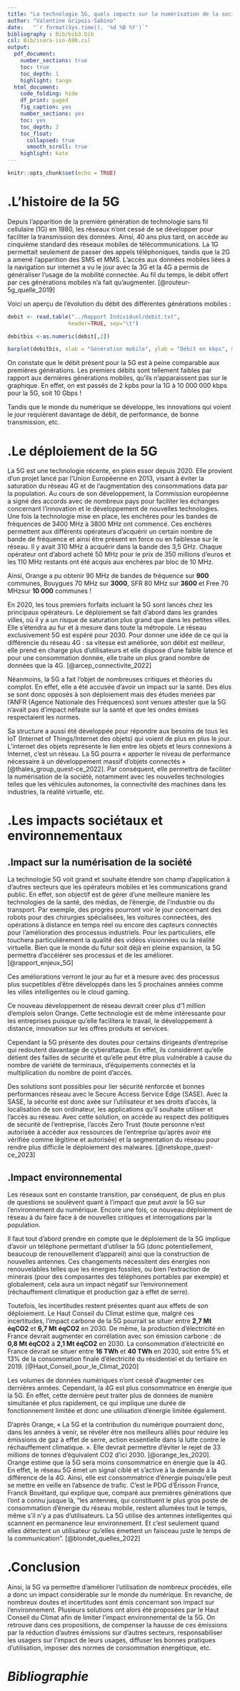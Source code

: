 ```yaml
---
title: "La technologie 5G, quels impacts sur la numérisation de la société et l'environnement ?"
author: "Valentine Gripois-Sabino"
date:   "`r format(Sys.time(), '%d %B %Y')`"
bibliography : Bib/bib3.bib
csl: Bib/isara-iso-690.csl
output:
  pdf_document:
    number_sections: true
    toc: true
    toc_depth: 1
    highlight: tango
  html_document:
    code_folding: hide
    df_print: paged
    fig_caption: yes
    number_sections: yes
    toc: yes
    toc_depth: 2
    toc_float:
      collapsed: true
      smooth_scroll: true
    highlight: kate
---
```


```r
knitr::opts_chunk$set(echo = TRUE)
```
\newpage
# .L'histoire de la 5G

Depuis l’apparition de la première génération de technologie sans fil cellulaire (1G) en 1980, les réseaux n’ont cessé de se développer pour faciliter la transmission des données. Ainsi, 40 ans plus tard, on accède au cinquième standard des réseaux mobiles de télécommunications. La 1G permettait seulement de passer des appels téléphoniques, tandis que la 2G a amené l’apparition des SMS et MMS. L’accès aux données mobiles liées à la navigation sur internet a vu le jour avec la 3G et la 4G a permis de généraliser l’usage de la mobilité connectée. Au fil du temps, le débit offert par ces générations mobiles n’a fait qu’augmenter. [@routeur-5g_quelle_2019]

Voici un aperçu de l'évolution du débit des différentes générations mobiles :
```r
debit <- read.table("../Rapport Individuel/debit.txt",
                   header=TRUE, sep="\t")

debitbis <-as.numeric(debit[,2])

barplot(debitbis, xlab = "Génération mobile", ylab = "Débit en kbps", main="Evolution du débit des différentes générations mobiles", col="skyblue",names.arg = debit[,1])
```

On constate que le débit présent pour la 5G est à peine comparable aux premières générations. Les premiers débits sont tellement faibles par rapport aux dernières générations mobiles, qu'ils n'apparaissent pas sur le graphique. En effet, on est passés de 2 kpbs pour la 1G à 10 000 000 kbps pour la 5G, soit 10 Gbps !

Tandis que le monde du numérique se développe, les innovations qui voient le jour requièrent davantage de débit, de performance, de bonne transmission, etc.

\newpage
# .Le déploiement de la 5G

La 5G est une technologie récente, en plein essor depuis 2020. Elle provient d’un projet lancé par l’Union Européenne en 2013, visant à éviter la saturation du réseau 4G et de l'augmentation des consommations data par la population. Au cours de son développement, la Commission européenne a signé des accords avec de nombreux pays pour faciliter les échanges concernant l’innovation et le développement de nouvelles technologies.
Une fois la technologie mise en place, les enchères pour les bandes de fréquences de 3400 MHz à 3800 MHz ont commencé. Ces enchères permettent aux différents opérateurs d’acquérir un certain nombre de bande de fréquence et ainsi être présent en force ou en faiblesse sur le réseau. Il y avait 310 MHz à acquérir dans la bande des 3,5 GHz. Chaque opérateur ont d'abord acheté 50 MHz pour le prix de 350 millions d'euros et les 110 MHz restants ont été acquis aux enchères par bloc de 10 MHz.

Ainsi, Orange a pu obtenir 90 MHz de bandes de fréquence sur **900** communes, Bouygues 70 MHz sur **3000**, SFR 80 MHz sur **3600** et Free 70 MHzsur **10 000** communes !

En 2020, les tous premiers forfaits incluant la 5G sont lancés chez les principaux opérateurs. Le déploiement se fait d'abord dans les grandes villes, où il y a un risque de saturation plus grand que dans les petites villes. Elle s'étendra au fur et à mesure dans toute la métropole. Le réseau exclusivement 5G est espéré pour 2030.
Pour donner une idée de ce qui la différencie du réseau 4G : sa vitesse est améliorée, son débit est meilleur, elle prend en charge plus d'utilisateurs et elle dispose d’une faible latence et pour une consommation donnée, elle traite un plus grand nombre de données que la 4G. [@arcep_connectivite_2022]

Néanmoins, la 5G a fait l’objet de nombreuses critiques et théories du complot. En effet, elle a été accusée d’avoir un impact sur la santé. Des élus se sont donc opposés à son déploiement mais des études menées par l'ANFR (Agence Nationale des Fréquences) sont venues attester que la 5G n’avait pas d’impact néfaste sur la santé et que les ondes émises respectaient les normes. 

Sa structure a aussi été développée pour répondre aux besoins de tous les IoT (Internet of Things/Internet des objets) qui voient de plus en plus le jour. L'internet des objets représente le lien entre les objets et leurs connexions à Internet, c'est un réseau. La 5G pourra « apporter le niveau de performance nécessaire à un développement massif d’objets connectés » [@thales_group_quest-ce_2022]. Par conséquent, elle permettra de faciliter la numérisation de la société, notamment avec les nouvelles technologies telles que les véhicules autonomes, la connectivité des machines dans les industries, la réalité virtuelle, etc.

# .Les impacts sociétaux et environnementaux

## .Impact sur la numérisation de la société

La technologie 5G voit grand et souhaite étendre son champ d’application à d’autres secteurs que les opérateurs mobiles et les communications grand public. En effet, son objectif est de gérer d’une meilleure manière les technologies de la santé, des médias, de l’énergie, de l’industrie ou du transport. Par exemple, des progrès pourront voir le jour concernant des robots pour des chirurgies spécialisées, les voitures connectées, des opérations à distance en temps réel ou encore des capteurs connectés pour l’amélioration des processus industriels. Pour les particuliers, elle touchera particulièrement la qualité des vidéos visionnées ou la réalité virtuelle. Bien que le monde du futur soit déjà en pleine expansion, la 5G permettra d’accélérer ses processus et de les améliorer. [@rapport_enjeux_5G] 

Ces améliorations verront le jour au fur et à mesure avec des processus plus sucpetibles d'être développés dans les 5 prochaines années comme les villes intelligentes ou le cloud gaming.

Ce nouveau développement de réseau devrait créer plus d'1 million d'emplois selon Orange. Cette technologie est de même intéressante pour les entreprises puisque qu'elle facilitera le travail, le développement à distance, innovation sur les offres produits et services. 

Cependant la 5G présente des doutes pour certains dirigeants d'entreprise qui redoutent davantage de cyberattaque. En effet, ils considèrent qu'elle détient des failles de sécurité et qu'elle peut être plus vulnérable à cause du nombre de variété de terminaux, d'équipements connectés et la multiplication du nombre de point d'accès. 

Des solutions sont possibles pour lier sécurité renforcée et bonnes performances réseau avec le Secure Access Service Edge (SASE). Avec la SASE, la sécurité est donc axée sur l'utilisateur et ses droits d'accès, la localisation de son ordinateur, les applications qu'il souhaite utiliser et l'accès au réseau. Avec cette solution, on accède au respect des politiques de sécurité de l'entreprise, l'accès Zero Trust (toute personne n'est autorisée à accéder aux ressources de l'entreprise qu'après avoir été vérifiée comme légitime et autorisée) et la segmentation du réseau pour rendre plus difficile le déploiement des malwares. [@netskope_quest-ce_2023]

## .Impact environnemental

Les réseaux sont en constante transition, par conséquent, de plus en plus de questions se soulèvent quant à l’impact que peut avoir la 5G sur l’environnement du numérique. Encore une fois, ce nouveau déploiement de réseau à du faire face à de nouvelles critiques et interrogations par la population. 

Il faut tout d'abord prendre en compte que le déploiement de la 5G implique d’avoir un téléphone permettant d’utiliser la 5G (donc potentiellement, beaucoup de renouvellement d’appareil) ainsi que la construction de nouvelles antennes. Ces changements nécessitent des énergies non renouvelables telles que les énergies fossiles, ou bien l’extraction de minerais (pour des composantes des téléphones portables par exemple) et globalement, cela aura un impact négatif sur l’environnement (réchauffement climatique et production gaz à effet de serre).

Toutefois, les incertitudes restent présentes quant aux effets de son déploiement. Le Haut Conseil du Climat estime que, malgré ces incertitudes, l'impact carbone de la 5G pourrait se situer entre **2,7 Mt éqCO2** et **6,7 Mt éqCO2** en 2030. De même, la production d'électricité en France devrait augmenter en corrélation avec son émission carbone : de **0,8 Mt éqCO2** à **2,1 Mt éqCO2** en 2030. La consommation d'électricité en France devrait se situer entre  **16 TWh** et **40 TWh** en 2030, soit entre 5% et 13% de la consommation finale d’électricité du résidentiel et du tertiaire en 2019. [@Haut_Conseil_pour_le_Climat_2020]

Les volumes de données numériques n’ont cessé d’augmenter ces dernières années. Cependant, la 4G est plus consommatrice en énergie que la 5G. En effet, cette dernière peut traiter plus de données de manière simultanée et plus rapidement, ce qui implique une durée de fonctionnement limitée et donc une utilisation d’énergie limitée également. 

D’après Orange, « La 5G et la contribution du numérique pourraient donc, dans les années à venir, se révéler être nos meilleurs alliés pour réduire les émissions de gaz à effet de serre, action essentielle dans la lutte contre le réchauffement climatique. ». Elle devrait permettre d'éviter le rejet de 33 millions de tonnes d'équivalent CO2 d'ici 2030. [@orange_les_2020]. Orange estime que la 5G sera moins consommatrice en énergie que la 4G. En effet, le réseau 5G émet un signal ciblé et s'active à la demande à la différence de la 4G. Ainsi, elle est consommatrice d'énergie puisqu'elle peut se mettre en veille en l'absence de trafic. C'est le PDG d'Erisson France, Franck Bouétard, qui explique que, comparé aux premières générations que l'ont a connu jusque là, "les antennes, qui constituent le plus gros poste de consommation d'énergie du réseau mobile, restent allumées tout le temps, même s'il n'y a pas d’utilisateurs. La 5G utilise des antennes intelligentes qui scannent en permanence leur environnement. Et c'est seulement quand elles détectent un utilisateur qu'elles émettent un faisceau juste le temps de la communication". [@blondet_quelles_2022]
\newpage

# .Conclusion

Ainsi, la 5G va permettre d'améliorer l'utilisation de nombreux procédés, elle a donc un impact considérable sur le monde du numérique. En revanche, de nombreux doutes et incertitudes sont émis concernant son impact sur l'environnement. Plusieurs solutions ont alors été proposées par le Haut Conseil du Climat afin de limiter l'impact environnemental de la 5G. On retrouve dans ces propositions, de compenser la hausse de ces émissions par la réduction d'autres émissions sur d'autres secteurs, responsabiliser les usagers sur l'impact de leurs usages, diffuser les bonnes pratiques d'utilisation, imposer des normes de consommation énergétique, etc.

\newpage
# *Bibliographie *

